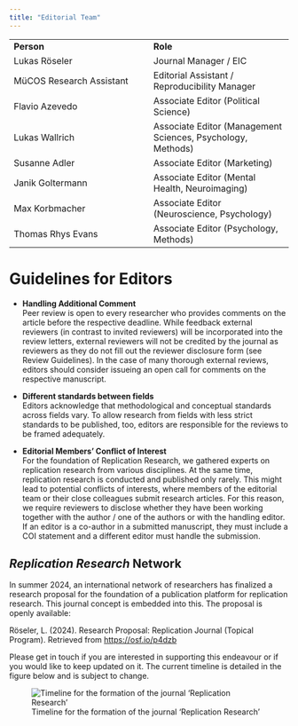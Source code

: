 ```yaml
---
title: "Editorial Team"
---
```


|  |  |
|------------------------------------|------------------------------------|
| **Person** | **Role** |
| Lukas Röseler | Journal Manager / EIC |
| MüCOS Research Assistant | Editorial Assistant / Reproducibility Manager |
| Flavio Azevedo | Associate Editor (Political Science) |
| Lukas Wallrich | Associate Editor (Management Sciences, Psychology, Methods) |
| Susanne Adler | Associate Editor (Marketing) |
| Janik Goltermann | Associate Editor (Mental Health, Neuroimaging) |
| Max Korbmacher | Associate Editor (Neuroscience, Psychology) |
| Thomas Rhys Evans | Associate Editor (Psychology, Methods) |

# Guidelines for Editors

-   **Handling Additional Comment**\
    Peer review is open to every researcher who provides comments on the article before the respective deadline. While feedback external reviewers (in contrast to invited reviewers) will be incorporated into the review letters, external reviewers will not be credited by the journal as reviewers as they do not fill out the reviewer disclosure form (see Review Guidelines). In the case of many thorough external reviews, editors should consider issueing an open call for comments on the respective manuscript.

-   **Different standards between fields**\
    Editors acknowledge that methodological and conceptual standards across fields vary. To allow research from fields with less strict standards to be published, too, editors are responsible for the reviews to be framed adequately.

-   **Editorial Members' Conflict of Interest\
    **For the foundation of Replication Research, we gathered experts on replication research from various disciplines. At the same time, replication research is conducted and published only rarely. This might lead to potential conflicts of interests, where members of the editorial team or their close colleagues submit research articles. For this reason, we require reviewers to disclose whether they have been working together with the author / one of the authors or with the handling editor. If an editor is a co-author in a submitted manuscript, they must include a COI statement and a different editor must handle the submission.

::: callout-note
# *Replication Research* Network

In summer 2024, an international network of researchers has finalized a research proposal for the foundation of a publication platform for replication research. This journal concept is embedded into this. The proposal is openly available:

Röseler, L. (2024). Research Proposal: Replication Journal (Topical Program). Retrieved from <https://osf.io/p4dzb>

Please get in touch if you are interested in supporting this endeavour or if you would like to keep updated on it. The current timeline is detailed in the figure below and is subject to change.

![Timeline for the formation of the journal 'Replication Research'](img/timeline.jpg)
:::
